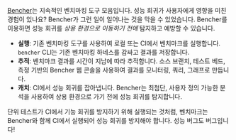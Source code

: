 [Bencher](/docs/ko/pricing)는 지속적인 벤치마킹 도구 모음입니다.
성능 회귀가 사용자에게 영향을 미친 경험이 있나요?
Bencher가 그런 일이 일어나는 것을 막을 수 있었습니다.
Bencher를 이용하면 성능 회귀를 _상용 환경으로 이동하기 전에_ 탐지하고 예방할 수 있습니다.

- **실행**: 기존 벤치마킹 도구를 사용하여 로컬 또는 CI에서 벤치마크를 실행합니다. `bencher` CLI는 기존 벤치마킹 하네스를 감싸고 결과를 저장합니다.
- **추적**: 벤치마크 결과를 시간이 지남에 따라 추적합니다. 소스 브랜치, 테스트 베드, 측정 기반의 Bencher 웹 콘솔을 사용하여 결과를 모니터링, 쿼리, 그래프로 만듭니다.
- **캐치**: CI에서 성능 회귀를 잡아냅니다. Bencher는 최첨단, 사용자 정의 가능한 분석을 사용하여 상용 환경으로 가기 전에 성능 회귀를 탐지합니다.

단위 테스트가 CI에서 기능 회귀를 방지하기 위해 실행되는 것처럼, 벤치마크는 Bencher와 함께 CI에서 실행되어 성능 회귀를 방지해야 합니다. 성능 버그도 버그입니다!
